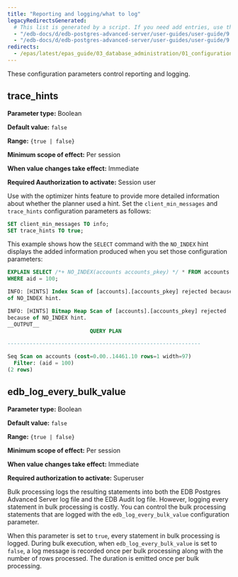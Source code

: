 ```yaml
---
title: "Reporting and logging/what to log"
legacyRedirectsGenerated:
  # This list is generated by a script. If you need add entries, use the `legacyRedirects` key.
  - "/edb-docs/d/edb-postgres-advanced-server/user-guides/user-guide/9.6/EDB_Postgres_Advanced_Server_Guide.1.15.html"
  - "/edb-docs/d/edb-postgres-advanced-server/user-guides/user-guide/9.5/EDB_Postgres_Enterprise_Guide.1.015.html"
redirects:
  - /epas/latest/epas_guide/03_database_administration/01_configuration_parameters/03_configuration_parameters_by_functionality/06_reporting_and_logging_what_to_log/ #generated for docs/epas/reorg-role-use-case-mode
---
```


<div id="reporting_and_logging_what_to_log" class="registered_link"></div>

These configuration parameters control reporting and logging.

## trace_hints

**Parameter type:** Boolean

**Default value:** `false`

**Range:** `{true | false}`

**Minimum scope of effect:** Per session

**When value changes take effect:** Immediate

**Required Aauthorization to activate:** Session user

Use with the optimizer hints feature to provide more detailed information about whether the planner used a hint. Set the `client_min_messages` and `trace_hints` configuration parameters as follows:

```sql
SET client_min_messages TO info;
SET trace_hints TO true;
```

This example shows how the `SELECT` command with the `NO_INDEX` hint displays the added information produced when you set those configuration parameters:

```sql
EXPLAIN SELECT /*+ NO_INDEX(accounts accounts_pkey) */ * FROM accounts
WHERE aid = 100;

INFO: [HINTS] Index Scan of [accounts].[accounts_pkey] rejected because
of NO_INDEX hint.

INFO: [HINTS] Bitmap Heap Scan of [accounts].[accounts_pkey] rejected
because of NO_INDEX hint.
__OUTPUT__
                          QUERY PLAN

-------------------------------------------------------------

Seq Scan on accounts (cost=0.00..14461.10 rows=1 width=97)
  Filter: (aid = 100)
(2 rows)
```

## edb_log_every_bulk_value

<div id="edb_log_every_bulk_value_1" class="registered_link"></div>

**Parameter type:** Boolean

**Default value:** `false`

**Range:** `{true | false}`

**Minimum scope of effect:** Per session

**When value changes take effect:** Immediate

**Required authorization to activate:** Superuser

Bulk processing logs the resulting statements into both the EDB Postgres Advanced Server log file and the EDB Audit log file. However, logging every statement in bulk processing is costly. You can control the bulk processing statements that are logged with the `edb_log_every_bulk_value` configuration parameter. 

When this parameter is set to `true`, every statement in bulk processing is logged. During bulk execution, when `edb_log_every_bulk_value` is set to `false`, a log message is recorded once per bulk processing along with the number of rows processed. The duration is emitted once per bulk processing. 
